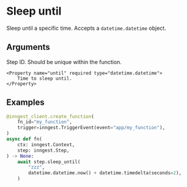 # Sleep until

Sleep until a specific time. Accepts a `datetime.datetime` object.

## Arguments

<Properties>
    <Property name="step_id" required type="str">
        Step ID. Should be unique within the function.
    </Property>

    <Property name="until" required type="datetime.datetime">
        Time to sleep until.
    </Property>
</Properties>

## Examples

```py
@inngest_client.create_function(
    fn_id="my_function",
    trigger=inngest.TriggerEvent(event="app/my_function"),
)
async def fn(
    ctx: inngest.Context,
    step: inngest.Step,
) -> None:
    await step.sleep_until(
        "zzz",
        datetime.datetime.now() + datetime.timedelta(seconds=2),
    )
```
